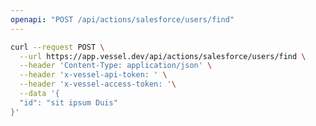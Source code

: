 ```yaml
---
openapi: "POST /api/actions/salesforce/users/find"
---
```


<RequestExample>

```bash Request
curl --request POST \
  --url https://app.vessel.dev/api/actions/salesforce/users/find \
  --header 'Content-Type: application/json' \
  --header 'x-vessel-api-token: ' \
  --header 'x-vessel-access-token: '\
  --data '{
  "id": "sit ipsum Duis"
}'
```

</RequestExample>
